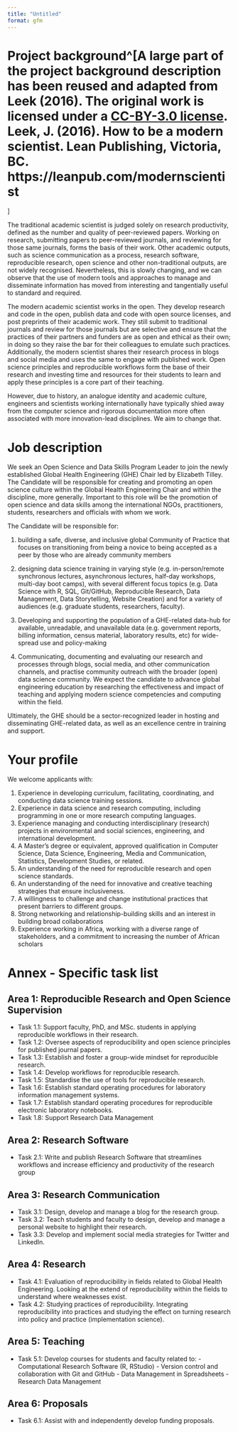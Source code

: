 ```yaml
---
title: "Untitled"
format: gfm
---
```


# Project background^[A large part of the project background description has been reused and adapted from Leek (2016). The original work is licensed under a [CC-BY-3.0 license](https://creativecommons.org/licenses/by/3.0/). Leek, J. (2016). How to be a modern scientist. Lean Publishing, Victoria, BC. https://leanpub.com/modernscientist
]

The traditional academic scientist is judged solely on research productivity, defined as the number and quality of peer-reviewed papers. Working on research, submitting papers to peer-reviewed journals, and reviewing for those same journals, forms the basis of their work. Other academic outputs, such as science communication as a process, research software, reproducible research, open science and other non-traditional outputs, are not widely recognised. Nevertheless, this is slowly changing, and we can observe that the use of modern tools and approaches to manage and disseminate information has moved from interesting and tangentially useful to standard and required.

The modern academic scientist works in the open. They develop research and code in the open, publish data and code with open source licenses, and post preprints of their academic work. They still submit to traditional journals and review for those journals but are selective and ensure that the practices of their partners and funders are as open and ethical as their own; in doing so they raise the bar for their colleagues to emulate such practices. Additionally, the modern scientist shares their research process in blogs and social media and uses the same to engage with published work. Open science principles and reproducible workflows form the base of their research and investing time and resources for their students to learn and apply these principles is a core part of their teaching.

However, due to history, an analogue identity and academic culture, engineers and scientists working internationally have typically shied away from the computer science and rigorous documentation more often associated with more innovation-lead disciplines. We aim to change that. 

# Job description

We seek an Open Science and Data Skills Program Leader to join the newly established Global Health Engineering (GHE) Chair led by Elizabeth Tilley. The Candidate will be responsible for creating and promoting an open science culture within the Global Health Engineering Chair and within the discipline, more generally. Important to this role will be the promotion of open science and data skills among the international NGOs, practitioners, students, researchers and officials with whom we work. 

The Candidate will be responsible for:

1)	building a safe, diverse, and inclusive global Community of Practice that focuses on transitioning from being a novice to being accepted as a peer by those who are already community members 

2)	designing data science training in varying style (e.g. in-person/remote synchronous lectures, asynchronous lectures, half-day workshops, multi-day boot camps), with several different focus topics (e.g. Data Science with R, SQL, Git/GitHub, Reproducible Research, Data Management, Data Storytelling, Website Creation) and for a variety of audiences (e.g. graduate students, researchers, faculty). 

3)	Developing and supporting the population of a GHE-related data-hub for available, unreadable, and unavailable data (e.g. government reports, billing information, census material, laboratory results, etc) for wide-spread use and policy-making

4)	Communicating, documenting and evaluating our research and processes through blogs, social media, and other communication channels, and practise community outreach with the broader (open) data science community. We expect the candidate to advance global engineering education by researching the effectiveness and impact of teaching and applying modern science competencies and computing within the field. 


Ultimately, the GHE should be a sector-recognized leader in hosting and disseminating GHE-related data, as well as an excellence centre in training and support. 

# Your profile

We welcome applicants with:

1. Experience in developing curriculum, facilitating, coordinating, and conducting data science training sessions.
2. Experience in data science and research computing, including programming in one or more research computing languages.
3. Experience managing and conducting interdisciplinary (research) projects in environmental and social sciences, engineering, and international development.
4. A Master's degree or equivalent, approved qualification in Computer Science, Data Science, Engineering, Media and Communication, Statistics, Development Studies, or related.
5. An understanding of the need for reproducible research and open science standards.
6. An understanding of the need for innovative and creative teaching strategies that ensure inclusiveness.
7. A willingness to challenge and change institutional practices that present barriers to different groups.
8. Strong networking and relationship-building skills and an interest in building broad collaborations
9. Experience working in Africa, working with a diverse range of stakeholders, and a commitment to increasing the number of African scholars

# Annex - Specific task list

## Area 1: Reproducible Research and Open Science Supervision

- Task 1.1: Support faculty, PhD, and MSc. students in applying reproducible workflows in their research.
- Task 1.2: Oversee aspects of reproducibility and open science principles for published journal papers.
- Task 1.3: Establish and foster a group-wide mindset for reproducible research.
- Task 1.4: Develop workflows for reproducible research.
- Task 1.5: Standardise the use of tools for reproducible research.
- Task 1.6: Establish standard operating procedures for laboratory information management systems.
- Task 1.7: Establish standard operating procedures for reproducible electronic laboratory notebooks.
- Task 1.8: Support Research Data Management

## Area 2: Research Software

- Task 2.1: Write and publish Research Software that streamlines workflows and increase efficiency and productivity of the research group

## Area 3: Research Communication

- Task 3.1: Design, develop and manage a blog for the research group.
- Task 3.2: Teach students and faculty to design, develop and manage a personal website to highlight their research.
- Task 3.3: Develop and implement social media strategies for Twitter and LinkedIn.

## Area 4: Research

- Task 4.1: Evaluation of reproducibility in fields related to Global Health Engineering. Looking at the extend of reproducibility within the fields to understand where weaknesses exist.
- Task 4.2: Studying practices of reproducibility. Integrating reproducibility into practices and studying the effect on turning research into policy and practice (implementation science).

## Area 5: Teaching

- Task 5.1: Develop courses for students and faculty related to:        - Computational Research Software (R, RStudio)
       - Version control and collaboration with Git and GitHub
       - Data Management in Spreadsheets
       - Research Data Management
       
## Area 6: Proposals 

- Task 6.1: Assist with and independently develop funding proposals. 





